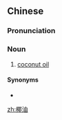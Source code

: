 ==Chinese==
{{zh-forms}}

===Pronunciation===
{{zh-pron
|m=椰yóu
|cat=n
}}

===Noun===
{{zh-noun}}

# [[coconut oil]]

====Synonyms====
* {{zh-l|椰子油}}

[[zh:椰油]]